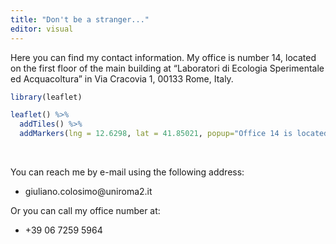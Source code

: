 ```yaml
---
title: "Don't be a stranger..."
editor: visual
---
```


Here you can find my contact information. My office is number 14, located on the first floor of the main building at "Laboratori di Ecologia Sperimentale ed Acquacoltura" in Via Cracovia 1, 00133 Rome, Italy.

```r
library(leaflet)

leaflet() %>%
  addTiles() %>%  
  addMarkers(lng = 12.6298, lat = 41.85021, popup="Office 14 is located on the first floor of this building")
```

<br/>

You can reach me by e-mail using the following address:

-   giuliano.colosimo\@uniroma2.it

Or you can call my office number at:

-   +39 06 7259 5964
